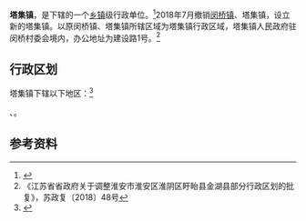 {{中国乡级行政区|32/08/31/103/000}}

'''塔集镇'''，是{{PRC admin/fullname|32/08/31/103/000|3}}下辖的一个[[乡镇|乡镇]]级行政单位。<ref>{{PRC admin/ref sgc|{{PRC admin/parent|32/08/31/103/000}}}}</ref>2018年7月撤销[[闵桥镇|闵桥镇]]、塔集镇，设立新的塔集镇。以原闵桥镇、塔集镇所辖区域为塔集镇行政区域，塔集镇人民政府驻闵桥村委会境内，办公地址为建设路1号。<ref>《江苏省省政府关于调整淮安市淮安区淮阴区盱眙县金湖县部分行政区划的批复》，苏政复〔2018〕48号</ref>

== 行政区划 ==

塔集镇下辖以下地区：<ref>{{PRC admin/ref sgc|32/08/31/103/000}}</ref>

{{PRC admin/children|32/08/31/102/000}}、{{PRC admin/children|32/08/31/103/000}}。

== 参考资料 ==

{{reflist}}

{{行政区划小作品}}
{{PRC admin/navcat|32/08/31/103/000}}